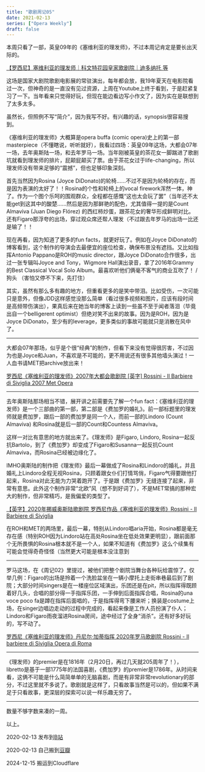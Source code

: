 ```yaml
---
title: "歌剧周记05"
date: 2021-02-13
series: ["Opera Weekly"]
draft: false
---
```


本周只看了一部，英皇09年的《塞维利亚的理发师》，不过本周记肯定是要长出天际的。

[【罗西尼】塞维利亚的理发师｜科文特花园皇家歌剧院｜迪多纳托 等](https://www.bilibili.com/video/BV1Fr4y1T755)

这场是国家大剧院歌剧电影展的常驻演出，每年都会放，我19年夏天在电影院看过一次，但神奇的是一直没有见过资源，上周在Youtube上终于看到，于是赶紧复习了一下。当年看来只觉得好玩，但现在能边看边写小作文了，因为实在是联想到了太多太多。

虽然长，但照例不写“简介”，因为我写不好。有兴趣的话，synopsis很容易搜到。

《塞维利亚的理发师》大概算是opera buffa (comic opera)史上的第一部masterpiece（不懂瞎说，听听就好），我看过四场：英皇09年这场，大都会07年一场，去年奥斯陆一场，和去年罗马一场。当年刚被英皇的茶花女一脚踹进了歌剧坑就看到理发师的排片，屁颠屁颠买了票。由于茶花女过于life-changing，所以理发师没有带来足够的“震撼”，但也足够印象深刻。

首先当然因为Rosina (Joyce DiDonato)的轮椅……不过不是因为轮椅的存在，而是因为表演的太好了！！Rosina的个性和轮椅上的vocal firework浑然一体，神了。作为一个图个乐呵的围观群众，全程都在感慨“这也太会玩了罢”（当年还不太能get到这其中的酸楚……然后是因为那鲜艳的配色，尤其值得一提的是Count Almaviva (Juan Diego Flórez) 的西红柿炒蛋，跟茶花女的奢华形成鲜明对比。还有Figaro那浮夸的出场，穿过观众席还帮人理发（不过跟去年罗马的出场一比还是输了！！

现在再看，因为知道了更多的fun facts，就更好玩了。例如在Joyce DiDonato的博客看到，这个制作的导演会去最便宜的座位检查，确保布景没有遮挡。又比如指挥Antonio Pappano是ROH的music director，跟Joyce DiDonato合作很多，出过一张专辑叫Joyce and Tony，Wigmore Hall演出录音，拿了2016年Grammy的Best Classical Vocal Solo Album。最喜欢听他们俩毫不客气的商业互吹了！ /狗头 （害怕又停不下来，先打住）

其实，虽然有那么多有趣的地方，但重看更多的是笑中带泪。比如受伤，一次可能只是意外，但像JDD这样感觉没那么简单（看过很多视频和图片，应该有段时间是高频带伤演出），果真后来在她当年的博客上读到一些虽不至于闻者落泪（毕竟出自一个belligerent optimist）但绝对笑不出来的故事。因为是ROH，因为是Joyce DiDonato，至少有的leverage，更多类似的事故可能就只是消散在风中了。

---

大都会07年那场，似乎是个很“经典”的制作，但看下来没有觉得很厉害，不过因为也是Joyce和Juan，不喜欢是不可能的，更不用说还有很多其他墙头演过！一人血书请MET把archive放出来！

[罗西尼《塞维利亚的理发师》2007年大都会歌剧院 [英字] Rossini - Il Barbiere di Siviglia 2007 Met Opera](https://www.bilibili.com/video/BV1Jb411A7Xw)

---

去年奥斯陆那场相当不错，展开讲之前需要先了解一个fun fact：《塞维利亚的理发师》是一个三部曲的第一部，第二部是《费加罗的婚礼》。前一部标题里的理发师就是费加罗，跟后一部的费加罗是同一个人，而前一部的Lindoro (Count Almaviva) 和Rosina就是后一部的Count和Countess Almaviva。

这样一对比有意思的地方就出来了。《理发师》是Figaro, Lindoro, Rosina一起反抗Bartolo，到了《费加罗》却变成了Figaro和Susanna一起反抗Count Almaviva，而Rosina已经被边缘化了。

IMHO奥斯陆的制作把《理发师》最后一幕做成了Rosina和Lindoro的婚礼，并且婚礼上Lindoro全程无视Rosina，只顾着跟女仆们打情骂俏，Figaro气得要跟他打起来，Rosina对此无能为力哭着跑开了。于是跟《费加罗》无缝连接了起来，非常有意思。此外这个制作非常“北欧”风（想不到好词了），不是MET常搞的那种宏大的制作，但非常精巧，是我偏爱的类型了。

[【英字】2020年挪威奥斯陆歌剧院 罗西尼作品《塞维利亚的理发师》Rossini - Il Barbiere di Siviglia](https://www.bilibili.com/video/BV1Lt4y1k7A5)

在ROH和MET的两场里，最后一幕，特别从Lindoro唱aria开始，Rosina都是毫无存在感（特别ROH因为Lindoro站在高处Rosina坐在低处效果更明显），跟前面那个无所畏惧的Rosina根本就不是一个人，如果不知道有《费加罗》这么个续集有可能会觉得奇奇怪怪（当然更大可能是根本没注意到

---

罗马这场，在《周记02》里提过，被他们把整个剧院当舞台各种玩给震惊了。仅举几例：Figaro的出场是拎着一个洗脸盆坐在一辆小摩托上走街串巷最后到了剧院；大部分时间singers是在一楼座位区域演出，乐团还是在pit，所以指挥得既顾着好几头，合唱的部分得一手指挥乐团，一手伸到后面指挥合唱，Rosina的una voce poco fa是蹲在指挥后面唱的，于是指挥得弯下腰来听；换装是costume上场，在singer边唱边走动的过程中完成的，看起来像是工作人员扮演了仆人；Lindoro和Figaro雨夜溜进Rosina房间，途中经过了全身“消杀”。还有好多好玩的，写不动了。

[罗西尼《塞维利亚的理发师》丹尼尔·加蒂指挥 2020年罗马歌剧院 Rossini - Il barbiere di Siviglia Opera di Roma](https://www.bilibili.com/video/BV16p4y1z7hu)

---

《理发师》的premier是在1816年（2月20日，再过几天就205周年了！），libretto是基于一部1775年的法国喜剧，《费加罗》的premier是1786年。从时间来看，这俩不可能是什么简简单单的无脑喜剧，而是有非常非常revolutionary的部分，不过这里就不多说了。歌剧就是这样了，只看故事当然是可以的，但如果不满足于只看故事，更深层的探索可以说一样乐趣无穷了。

---

数量不够字数来凑的一周。

以上。


2020-02-13 发布到[B站](https://www.bilibili.com/opus/491032633016597788)

2020-02-13 自己搬到[豆瓣](https://www.douban.com/note/794377022)

2024-12-15 搬运到Cloudflare

